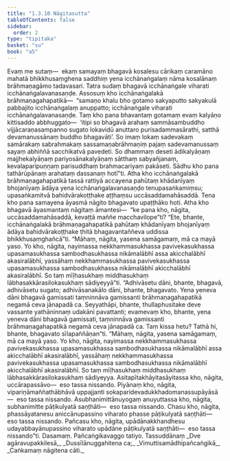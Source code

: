 ```yaml
---
title: "1.3.10 Nāgitasutta"
tableOfContents: false
sidebar:
  order: 2
type: "tipitaka"
basket: "su"
book: "a5"
---
```



<DynamicBreadcrumb />

<Division number="30" book="a5">

<Paragraph number="125" book="a5">
Evaṃ me sutaṃ—  ekaṃ samayaṃ bhagavā kosalesu cārikaṃ caramāno mahatā bhikkhusaṃghena saddhiṃ yena icchānaṅgalaṃ nāma kosalānaṃ brāhmaṇagāmo tadavasari. Tatra sudaṃ bhagavā icchānaṅgale viharati icchānaṅgalavanasaṇḍe. Assosuṃ kho icchānaṅgalakā brāhmaṇagahapatikā—  “samaṇo khalu bho gotamo sakyaputto sakyakulā pabbajito icchānaṅgalaṃ anuppatto; icchānaṅgale viharati icchānaṅgalavanasaṇḍe. Taṃ kho pana bhavantaṃ gotamaṃ evaṃ kalyāṇo kittisaddo abbhuggato—  ‘itipi so bhagavā arahaṃ sammāsambuddho vijjācaraṇasampanno sugato lokavidū anuttaro purisadammasārathi, satthā devamanussānaṃ buddho bhagavāti’. So imaṃ lokaṃ sadevakaṃ samārakaṃ sabrahmakaṃ sassamaṇabrāhmaṇiṃ pajaṃ sadevamanussaṃ sayaṃ abhiññā sacchikatvā pavedeti. So dhammaṃ deseti ādikalyāṇaṃ majjhekalyāṇaṃ pariyosānakalyāṇaṃ sātthaṃ sabyañjanaṃ, kevalaparipuṇṇaṃ parisuddhaṃ brahmacariyaṃ pakāseti. Sādhu kho pana tathārūpānaṃ arahataṃ dassanaṃ hotī”ti. Atha kho icchānaṅgalakā brāhmaṇagahapatikā tassā rattiyā accayena pahūtaṃ khādanīyaṃ bhojanīyaṃ ādāya yena icchānaṅgalavanasaṇḍo tenupasaṅkamiṃsu; upasaṅkamitvā bahidvārakoṭṭhake aṭṭhaṃsu uccāsaddamahāsaddā.
</Paragraph>

<Paragraph number="126" book="a5">
Tena kho pana samayena āyasmā nāgito bhagavato upaṭṭhāko hoti. Atha kho bhagavā āyasmantaṃ nāgitaṃ āmantesi—  “ke pana kho, nāgita, uccāsaddamahāsaddā, kevaṭṭā maññe macchavilope”ti? “Ete, bhante, icchānaṅgalakā brāhmaṇagahapatikā pahūtaṃ khādanīyaṃ bhojanīyaṃ ādāya bahidvārakoṭṭhake ṭhitā bhagavantaññeva uddissa bhikkhusaṃghañcā”ti. “Māhaṃ, nāgita, yasena samāgamaṃ, mā ca mayā yaso. Yo kho, nāgita, nayimassa nekkhammasukhassa pavivekasukhassa upasamasukhassa sambodhasukhassa nikāmalābhī assa akicchalābhī akasiralābhī, yassāhaṃ nekkhammasukhassa pavivekasukhassa upasamasukhassa sambodhasukhassa nikāmalābhī akicchalābhī akasiralābhī. So taṃ mīḷhasukhaṃ middhasukhaṃ lābhasakkārasilokasukhaṃ sādiyeyyā”ti.
</Paragraph>

<Paragraph number="127" book="a5">
“Adhivāsetu dāni, bhante, bhagavā, adhivāsetu sugato; adhivāsanakālo dāni, bhante, bhagavato. Yena yeneva dāni bhagavā gamissati taṃninnāva gamissanti brāhmaṇagahapatikā negamā ceva jānapadā ca. Seyyathāpi, bhante, thullaphusitake deve vassante yathāninnaṃ udakāni pavattanti; evamevaṃ kho, bhante, yena yeneva dāni bhagavā gamissati, taṃninnāva gamissanti brāhmaṇagahapatikā negamā ceva jānapadā ca. Taṃ kissa hetu? Tathā hi, bhante, bhagavato sīlapaññāṇan”ti.
</Paragraph>

<Paragraph number="128" book="a5">
“Māhaṃ, nāgita, yasena samāgamaṃ, mā ca mayā yaso. Yo kho, nāgita, nayimassa nekkhammasukhassa pavivekasukhassa upasamasukhassa sambodhasukhassa nikāmalābhī assa akicchalābhī akasiralābhī, yassāhaṃ nekkhammasukhassa pavivekasukhassa upasamasukhassa sambodhasukhassa nikāmalābhī akicchalābhī akasiralābhī. So taṃ mīḷhasukhaṃ middhasukhaṃ lābhasakkārasilokasukhaṃ sādiyeyya. Asitapītakhāyitasāyitassa kho, nāgita, uccārapassāvo—  eso tassa nissando. Piyānaṃ kho, nāgita, vipariṇāmaññathābhāvā uppajjanti sokaparidevadukkhadomanassupāyāsā—  eso tassa nissando. Asubhanimittānuyogaṃ anuyuttassa kho, nāgita, subhanimitte pāṭikulyatā saṇṭhāti—  eso tassa nissando. Chasu kho, nāgita, phassāyatanesu aniccānupassino viharato phasse pāṭikulyatā saṇṭhāti—  eso tassa nissando. Pañcasu kho, nāgita, upādānakkhandhesu udayabbayānupassino viharato upādāne pāṭikulyatā saṇṭhāti—  eso tassa nissando”ti.

</Paragraph>
</Division>

<Paragraph number="129" type="center" book="a5">
Dasamaṃ.



</Paragraph>

<Paragraph number="130" type="center" book="a5">
Pañcaṅgikavaggo tatiyo.



</Paragraph>

<Paragraph number="131" type="center" book="a5">
Tassuddānaṃ


</Paragraph>

<Paragraph number="132" type="verses" book="a5">
_Dve agāravupakkilesā,_  
_Dussīlānuggahitena ca;_  
_Vimuttisamādhipañcaṅgikā,_  
_Caṅkamaṃ nāgitena cāti._
</Paragraph>